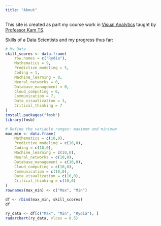 ```yaml
---
title: "About"
---
```


This site is created as part my course work in [Visual Analytics](https://isss608-ay2023-24apr.netlify.app/) taught by [Professor Kam TS](https://github.com/tskam).

Skills of a Data Scientists and my progress thus far:

```r
# My Data
skill_scores <- data.frame(
    row.names = c("Rydia"),
    Mathematics = 9,
    Predictive_modeling = 5,
    Coding = 1,
    Machine_learning = 0,
    Neural_networks = 0,
    Database_management = 0,
    Cloud_computing = 0,
    Communication = 7,
    Data_visualization = 3,
    Critical_thinking = 7
)
install.packages("fmsb")
library(fmsb)

# Define the variable ranges: maximum and minimum
max_min <- data.frame(
    Mathematics = c(10,0),
    Predictive_modeling = c(10,0),
    Coding = c(10,0),
    Machine_learning = c(10,0),
    Neural_networks = c(10,0),
    Database_management = c(10,0),
    Cloud_computing = c(10,0),
    Communication = c(10,0),
    Data_visualization = c(10,0),
    Critical_thinking = c(10,0)
)
rownames(max_min) <- c("Max", "Min")

df <- rbind(max_min, skill_scores)
df

ry_data <- df[c("Max", "Min", "Rydia"), ]
radarchart(ry_data, vlcex = 0.5)



```
